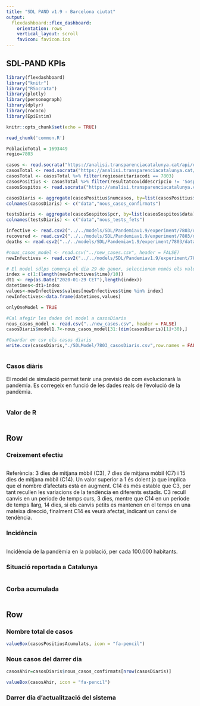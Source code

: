 ```yaml
---
title: "SDL PAND v1.9 - Barcelona ciutat"
output: 
  flexdashboard::flex_dashboard:
    orientation: rows
    vertical_layout: scroll
    favicon: favicon.ico
---
```


## SDL-PAND KPIs

```r
library(flexdashboard)
library("knitr")
library("RSocrata")
library(plotly)
library(personograph)
library(dplyr)
library(rococo)
library(EpiEstim)

knitr::opts_chunk$set(echo = TRUE)
```


```r
read_chunk('common.R')
```

```r
PoblacioTotal = 1693449
regio=7803

casos <- read.socrata("https://analisi.transparenciacatalunya.cat/api/odata/v4/623z-r97q")
casosTotal <- read.socrata("https://analisi.transparenciacatalunya.cat/api/odata/v4/qwj8-xpvk")
casosTotal <- casosTotal %>% filter(regiosanitariacodi == 7803)
casosPositius <- casosTotal %>% filter(resultatcoviddescripcio != 'Sospitós')
casosSospitos <- read.socrata("https://analisi.transparenciacatalunya.cat/api/odata/v4/dmzh-fz47")

casosDiaris <- aggregate(casosPositius$numcasos, by=list(casosPositius$data), sum)
colnames(casosDiaris) <- c("data","nous_casos_confirmats")

testsDiaris <- aggregate(casosSospitos$pcr, by=list(casosSospitos$data), sum)
colnames(testsDiaris) <- c("data","nous_tests_fets")

infective <- read.csv2("../../models/SDL/Pandemiav1.9/experiment/7803/data/traces/totalInfective.csv")
recovered <- read.csv2("../../models/SDL/Pandemiav1.9/experiment/7803/data/traces/totalRecovered.csv")
deaths <- read.csv2("../../models/SDL/Pandemiav1.9/experiment/7803/data/traces/totalDeceased.csv")

#nous_casos_model <- read.csv("../new_cases.csv", header = FALSE)
newInfectives <- read.csv2("../../models/SDL/Pandemiav1.9/experiment/7803/data/traces/newInfectiveDetectedDiary.csv")

# El model sdlps comença el dia 29 de gener, seleccionem només els valors dels dts sense decimals, 1 de cada 10.
index = c(1:(length(newInfectives$time)/10))
dt1 <- rep(as.Date("2020-01-29 CET"),length(index))
datetimes<-dt1+index
values<-newInfectives$values[newInfectives$time %in% index]
newInfectives<-data.frame(datetimes,values)

onlyOneModel = TRUE

#Cal afegir les dades del model a casosDiaris
nous_casos_model <- read.csv("../new_cases.csv", header = FALSE)
casosDiaris$model1.7<-nous_casos_model[31:(dim(casosDiaris)[1]+30),]

#Guardar en csv els casos diaris
write.csv(casosDiaris,"./SDLModel/7803_casosDiaris.csv",row.names = FALSE)

```

```r
```


### Casos diàris
El model de simulació permet tenir una previsió de com evolucionarà la pandèmia. Es corregeix en funció de les dades reals de l'evolució de la pandèmia.

```r
```


### Valor de R
```r
```

Row
-----------------------------------------------------------------------
### Creixement efectiu
```r
```
Referència: 3 dies de mitjana mòbil (C3), 7 dies de mitjana mòbil (C7) i 15 dies de mitjana mòbil (C14). Un valor superior a 1 és dolent ja que implica que el nombre d’afectats està en augment. C14 és més estable que C3, per tant recullen les variacions de la tendència en diferents estadis. C3 recull canvis en un període de temps curs, 3 dies, mentre que C14 en un període de temps llarg, 14 dies, si els canvis petits es mantenen en el temps en una mateixa direcció, finalment C14 es veurà afectat, indicant un canvi de tendència.

### Incidència
```r
```
Incidència de la pandèmia en la població, per cada 100.000 habitants.

### Situació reportada a Catalunya

```r

```

### Corba acumulada
```r
```

Row
-----------------------------------------------------------------------
### Nombre total de casos

```r
valueBox(casosPositiusAcumulats, icon = "fa-pencil")
```

### Nous casos del darrer dia

```r
casosAhir=casosDiaris$nous_casos_confirmats[nrow(casosDiaris)]

valueBox(casosAhir, icon = "fa-pencil")
```

### Darrer dia d'actualització del sistema

```r
```

